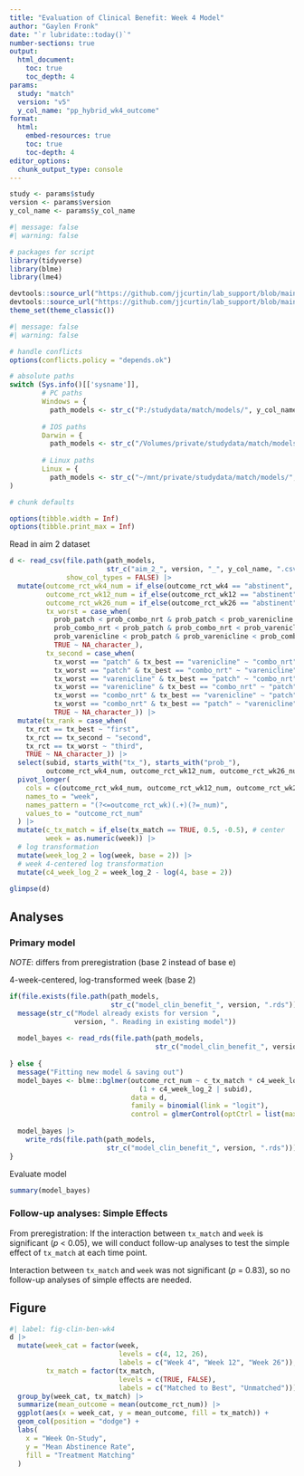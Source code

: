 ```yaml
---
title: "Evaluation of Clinical Benefit: Week 4 Model"
author: "Gaylen Fronk"
date: "`r lubridate::today()`"
number-sections: true
output: 
  html_document:
    toc: true 
    toc_depth: 4
params:
  study: "match"
  version: "v5"
  y_col_name: "pp_hybrid_wk4_outcome"
format:
  html:
    embed-resources: true
    toc: true
    toc-depth: 4
editor_options: 
  chunk_output_type: console
---
```


```r
study <- params$study
version <- params$version
y_col_name <- params$y_col_name
```

```r
#| message: false
#| warning: false

# packages for script
library(tidyverse)
library(blme)
library(lme4)

devtools::source_url("https://github.com/jjcurtin/lab_support/blob/main/fun_eda.R?raw=true")
devtools::source_url("https://github.com/jjcurtin/lab_support/blob/main/chtc/static_files/fun_chtc.R?raw=true")
theme_set(theme_classic()) 
```

```r
#| message: false
#| warning: false

# handle conflicts
options(conflicts.policy = "depends.ok")
```

```r

# absolute paths
switch (Sys.info()[['sysname']],
        # PC paths
        Windows = {
          path_models <- str_c("P:/studydata/match/models/", y_col_name)},
        
        # IOS paths
        Darwin = {
          path_models <- str_c("/Volumes/private/studydata/match/models/", y_col_name)},
        
        # Linux paths
        Linux = {
          path_models <- str_c("~/mnt/private/studydata/match/models/", y_col_name)}
)
```

```r

# chunk defaults

options(tibble.width = Inf)
options(tibble.print_max = Inf)
```

Read in aim 2 dataset
```r

d <- read_csv(file.path(path_models, 
                        str_c("aim_2_", version, "_", y_col_name, ".csv")),
              show_col_types = FALSE) |> 
  mutate(outcome_rct_wk4_num = if_else(outcome_rct_wk4 == "abstinent", 1, 0),
         outcome_rct_wk12_num = if_else(outcome_rct_wk12 == "abstinent", 1, 0),
         outcome_rct_wk26_num = if_else(outcome_rct_wk26 == "abstinent", 1, 0),
         tx_worst = case_when(
           prob_patch < prob_combo_nrt & prob_patch < prob_varenicline ~ "patch",
           prob_combo_nrt < prob_patch & prob_combo_nrt < prob_varenicline ~ "combo_nrt",
           prob_varenicline < prob_patch & prob_varenicline < prob_combo_nrt ~ "varenicline",
           TRUE ~ NA_character_),
         tx_second = case_when(
           tx_worst == "patch" & tx_best == "varenicline" ~ "combo_nrt",
           tx_worst == "patch" & tx_best == "combo_nrt" ~ "varenicline",
           tx_worst == "varenicline" & tx_best == "patch" ~ "combo_nrt",
           tx_worst == "varenicline" & tx_best == "combo_nrt" ~ "patch",
           tx_worst == "combo_nrt" & tx_best == "varenicline" ~ "patch",
           tx_worst == "combo_nrt" & tx_best == "patch" ~ "varenicline",
           TRUE ~ NA_character_)) |> 
  mutate(tx_rank = case_when(
    tx_rct == tx_best ~ "first",
    tx_rct == tx_second ~ "second",
    tx_rct == tx_worst ~ "third",
    TRUE ~ NA_character_)) |> 
  select(subid, starts_with("tx_"), starts_with("prob_"),
         outcome_rct_wk4_num, outcome_rct_wk12_num, outcome_rct_wk26_num) |> 
  pivot_longer(
    cols = c(outcome_rct_wk4_num, outcome_rct_wk12_num, outcome_rct_wk26_num),
    names_to = "week",
    names_pattern = "(?<=outcome_rct_wk)(.+)(?=_num)",
    values_to = "outcome_rct_num"
  ) |> 
  mutate(c_tx_match = if_else(tx_match == TRUE, 0.5, -0.5), # center
         week = as.numeric(week)) |> 
  # log transformation
  mutate(week_log_2 = log(week, base = 2)) |> 
  # week 4-centered log transformation
  mutate(c4_week_log_2 = week_log_2 - log(4, base = 2))

glimpse(d)

```

## Analyses

### Primary model

*NOTE*: differs from preregistration (base 2 instead of base e)

4-week-centered, log-transformed week (base 2)
```r
if(file.exists(file.path(path_models, 
                         str_c("model_clin_benefit_", version, ".rds")))){
  message(str_c("Model already exists for version ", 
                version, ". Reading in existing model"))
  
  model_bayes <- read_rds(file.path(path_models, 
                                    str_c("model_clin_benefit_", version, ".rds")))
  
} else {
  message("Fitting new model & saving out")
  model_bayes <- blme::bglmer(outcome_rct_num ~ c_tx_match * c4_week_log_2 + 
                                (1 + c4_week_log_2 | subid),
                              data = d,
                              family = binomial(link = "logit"),
                              control = glmerControl(optCtrl = list(maxfun = 3e6)))
  
  model_bayes |> 
    write_rds(file.path(path_models, 
                        str_c("model_clin_benefit_", version, ".rds")))
}

```

Evaluate model
```r
summary(model_bayes)
```

### Follow-up analyses: Simple Effects

From preregistration: If the interaction between `tx_match` and `week` is significant (*p* < 0.05), we will conduct follow-up analyses to test the simple effect of `tx_match` at each time point.

Interaction between `tx_match` and `week` was not significant (*p* = 0.83), so no follow-up analyses of simple effects are needed.

## Figure

```r
#| label: fig-clin-ben-wk4
d |> 
  mutate(week_cat = factor(week,
                           levels = c(4, 12, 26),
                           labels = c("Week 4", "Week 12", "Week 26")),
         tx_match = factor(tx_match, 
                           levels = c(TRUE, FALSE),
                           labels = c("Matched to Best", "Unmatched"))) |> 
  group_by(week_cat, tx_match) |> 
  summarize(mean_outcome = mean(outcome_rct_num)) |> 
  ggplot(aes(x = week_cat, y = mean_outcome, fill = tx_match)) +
  geom_col(position = "dodge") +
  labs(
    x = "Week On-Study",
    y = "Mean Abstinence Rate",
    fill = "Treatment Matching"
  )
```

